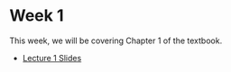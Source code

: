 # Week 1

This week, we will be covering Chapter 1 of the textbook.

-   [Lecture 1 Slides](LectureNotes/Lecture1.html)
